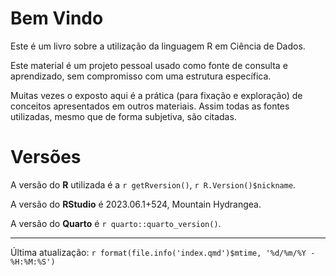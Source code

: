 # Bem Vindo {.unnumbered}

Este é um livro sobre a utilização da linguagem R em Ciência de Dados.

Este material é um projeto pessoal usado como fonte de consulta e aprendizado, sem compromisso com uma estrutura específica.

Muitas vezes o exposto aqui é a prática (para fixação e exploração) de conceitos apresentados em outros materiais. Assim todas as fontes utilizadas, mesmo que de forma subjetiva, são citadas.

# Versões {.unnumbered}

A versão do **R** utilizada é a `r getRversion()`, `r R.Version()$nickname`.

A versão do **RStudio** é 2023.06.1+524, Mountain Hydrangea.

A versão do **Quarto** é `r quarto::quarto_version()`.

------------------------------------------------------------------------

Última atualização: `r format(file.info('index.qmd')$mtime, '%d/%m/%Y - %H:%M:%S')`
